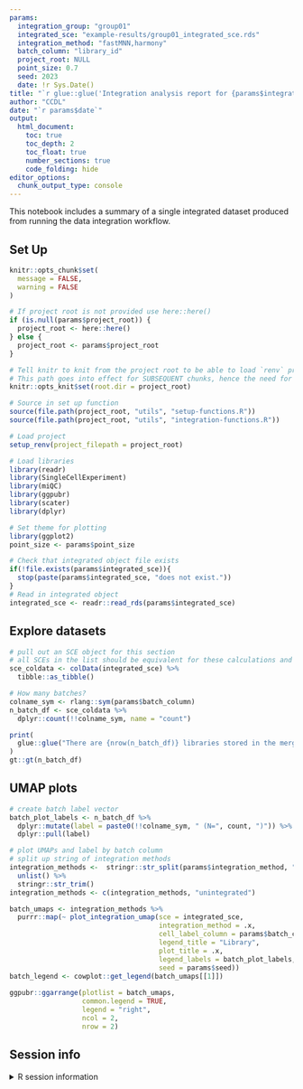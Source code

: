 ```yaml
---
params:
  integration_group: "group01"
  integrated_sce: "example-results/group01_integrated_sce.rds"
  integration_method: "fastMNN,harmony"
  batch_column: "library_id"
  project_root: NULL
  point_size: 0.7
  seed: 2023
  date: !r Sys.Date()
title: "`r glue::glue('Integration analysis report for {params$integration_group}')`"
author: "CCDL"
date: "`r params$date`"
output: 
  html_document:
    toc: true
    toc_depth: 2
    toc_float: true
    number_sections: true
    code_folding: hide
editor_options: 
  chunk_output_type: console
---
```


This notebook includes a summary of a single integrated dataset produced from running the data integration workflow.

## Set Up

```r
knitr::opts_chunk$set(
  message = FALSE,
  warning = FALSE
)

# If project root is not provided use here::here() 
if (is.null(params$project_root)) {
  project_root <- here::here()
} else {
  project_root <- params$project_root
} 

# Tell knitr to knit from the project root to be able to load `renv` properly
# This path goes into effect for SUBSEQUENT chunks, hence the need for 2 chunks
knitr::opts_knit$set(root.dir = project_root)

# Source in set up function
source(file.path(project_root, "utils", "setup-functions.R"))
source(file.path(project_root, "utils", "integration-functions.R"))
```

```r
# Load project
setup_renv(project_filepath = project_root)
```

```r
# Load libraries
library(readr)
library(SingleCellExperiment)
library(miQC)
library(ggpubr)
library(scater)
library(dplyr)

# Set theme for plotting
library(ggplot2)
point_size <- params$point_size

# Check that integrated object file exists
if(!file.exists(params$integrated_sce)){
  stop(paste(params$integrated_sce, "does not exist."))
}
# Read in integrated object
integrated_sce <- readr::read_rds(params$integrated_sce)
```

## Explore datasets

```r
# pull out an SCE object for this section
# all SCEs in the list should be equivalent for these calculations and plots
sce_coldata <- colData(integrated_sce) %>% 
  tibble::as_tibble()

# How many batches?
colname_sym <- rlang::sym(params$batch_column)
n_batch_df <- sce_coldata %>%
  dplyr::count(!!colname_sym, name = "count")

print(
  glue::glue("There are {nrow(n_batch_df)} libraries stored in the merged and integrated dataset, with the following number of cells:")
)
gt::gt(n_batch_df)
```

## UMAP plots

```r
# create batch label vector
batch_plot_labels <- n_batch_df %>%
  dplyr::mutate(label = paste0(!!colname_sym, " (N=", count, ")")) %>%
  dplyr::pull(label)
```


```r
# plot UMAPs and label by batch column
# split up string of integration methods
integration_methods <-  stringr::str_split(params$integration_method, ",") %>%
  unlist() %>%
  stringr::str_trim()
integration_methods <- c(integration_methods, "unintegrated")

batch_umaps <- integration_methods %>%
  purrr::map(~ plot_integration_umap(sce = integrated_sce,
                                     integration_method = .x,
                                     cell_label_column = params$batch_column,
                                     legend_title = "Library",
                                     plot_title = .x,
                                     legend_labels = batch_plot_labels,
                                     seed = params$seed))
batch_legend <- cowplot::get_legend(batch_umaps[[1]])
  
ggpubr::ggarrange(plotlist = batch_umaps,
                  common.legend = TRUE, 
                  legend = "right",
                  ncol = 2, 
                  nrow = 2) 
```

## Session info
<details>
<summary>R session information</summary>
```r
sessionInfo()
```
